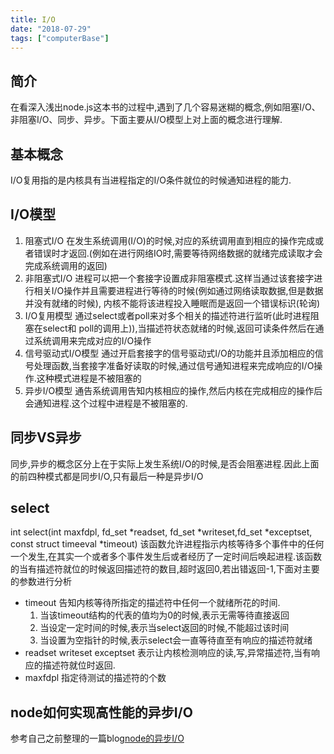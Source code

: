 ```yaml
---
title: I/O 
date: "2018-07-29"  
tags: ["computerBase"]
---
```


## 简介  
  在看深入浅出node.js这本书的过程中,遇到了几个容易迷糊的概念,例如阻塞I/O、非阻塞I/O、同步、异步。下面主要从I/O模型上对上面的概念进行理解.
## 基本概念
  I/O复用指的是内核具有当进程指定的I/O条件就位的时候通知进程的能力.
## I/O模型
  1. 阻塞式I/O 在发生系统调用(I/O)的时候,对应的系统调用直到相应的操作完成或者错误时才返回.(例如在进行网络IO时,需要等待网络数据的就绪完成读取才会完成系统调用的返回)
  2. 非阻塞式I/O 进程可以把一个套接字设置成非阻塞模式.这样当通过该套接字进行相关I/O操作并且需要进程进行等待的时候(例如通过网络读取数据,但是数据并没有就绪的时候), 内核不能将该进程投入睡眠而是返回一个错误标识(轮询)
  3. I/O复用模型 通过select或者poll来对多个相关的描述符进行监听(此时进程阻塞在select和 poll的调用上)),当描述符状态就绪的时候,返回可读条件然后在通过系统调用来完成对应的I/O操作
  4. 信号驱动式I/O模型 通过开启套接字的信号驱动式I/O的功能并且添加相应的信号处理函数,当套接字准备好读取的时候,通过信号通知进程来完成响应的I/O操作.这种模式进程是不被阻塞的
  5. 异步I/O模型  通告系统调用告知内核相应的操作,然后内核在完成相应的操作后会通知进程.这个过程中进程是不被阻塞的.

## 同步VS异步
  同步,异步的概念区分上在于实际上发生系统I/O的时候,是否会阻塞进程.因此上面的前四种模式都是同步I/O,只有最后一种是异步I/O

## select
  int select(int maxfdpl, fd_set *readset, fd_set *writeset,fd_set *exceptset, const struct timeeval *timeout) 该函数允许进程指示内核等待多个事件中的任何一个发生,在其实一个或者多个事件发生后或者经历了一定时间后唤起进程.该函数的当有描述符就位的时候返回描述符的数目,超时返回0,若出错返回-1,下面对主要的参数进行分析
  * timeout 告知内核等待所指定的描述符中任何一个就绪所花的时间.
     1. 当该timeout结构的代表的值均为0的时候,表示无需等待直接返回
     2. 当设定一定时间的时候,表示当select返回的时候,不能超过该时间
     3. 当设置为空指针的时候,表示select会一直等待直至有响应的描述符就绪
  * readset writeset  exceptset  表示让内核检测响应的读,写,异常描述符,当有响应的描述符就位时返回.
  * maxfdpl 指定待测试的描述符的个数

## node如何实现高性能的异步I/O
  参考自己之前整理的一篇blog[node的异步I/O](https://www.cnblogs.com/tiantianwaigong/p/6234961.html)
